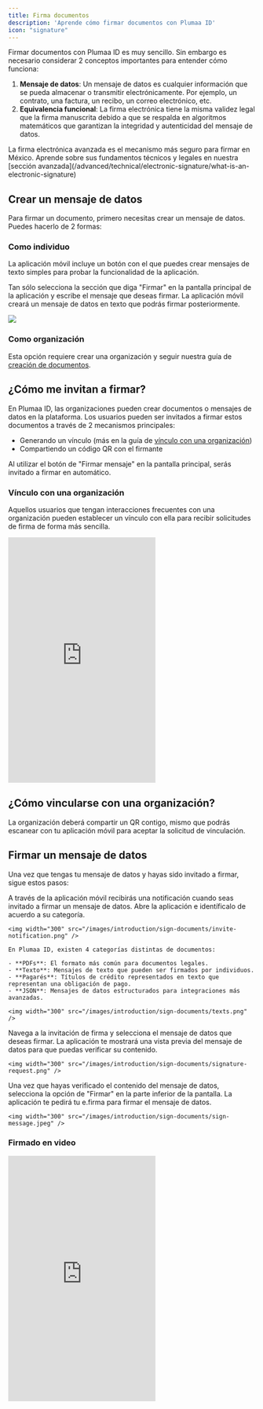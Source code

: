 ```yaml
---
title: Firma documentos
description: 'Aprende cómo firmar documentos con Plumaa ID'
icon: "signature"
---
```


Firmar documentos con Plumaa ID es muy sencillo. Sin embargo es necesario considerar 2 conceptos importantes para entender cómo funciona:

1. **Mensaje de datos**: Un mensaje de datos es cualquier información que se pueda almacenar o transmitir electrónicamente. Por ejemplo, un contrato, una factura, un recibo, un correo electrónico, etc.
2. **Equivalencia funcional**: La firma electrónica tiene la misma validez legal que la firma manuscrita debido a que se respalda en algoritmos matemáticos que garantizan la integridad y autenticidad del mensaje de datos.

<Tip>
  La firma electrónica avanzada es el mecanismo más seguro para firmar en México. Aprende sobre sus fundamentos técnicos y legales en nuestra [sección avanzada](/advanced/technical/electronic-signature/what-is-an-electronic-signature)
</Tip>

## Crear un mensaje de datos

Para firmar un documento, primero necesitas crear un mensaje de datos. Puedes hacerlo de 2 formas:

### Como individuo

La aplicación móvil incluye un botón con el que puedes crear mensajes de texto simples para probar la funcionalidad de la aplicación.

Tan sólo selecciona la sección que diga "Firmar" en la pantalla principal de la aplicación y escribe el mensaje que deseas firmar. La aplicación móvil creará un mensaje de datos en texto que podrás firmar posteriormente.

<img src="/images/introduction/sign-documents/create-message.png" />

### Como organización

Esta opción requiere crear una organización y seguir nuestra guía de [creación de documentos](/advanced/create-signature-request).

## ¿Cómo me invitan a firmar?

En Plumaa ID, las organizaciones pueden crear documentos o mensajes de datos en la plataforma. Los usuarios pueden ser invitados a firmar estos documentos a través de 2 mecanismos principales:

- Generando un vínculo (más en la guía de [vínculo con una organización](/advanced/link-to-an-organization))
- Compartiendo un código QR con el firmante

<Tip>
Al utilizar el botón de "Firmar mensaje" en la pantalla principal, serás invitado a firmar en automático.
</Tip>

### Vínculo con una organización

Aquellos usuarios que tengan interacciones frecuentes con una organización pueden establecer un vínculo con ella para recibir solicitudes de firma de forma más sencilla.

<iframe
  height="500"
  src="https://www.youtube.com/embed/vqxVRIBNtBA"
  title="YouTube video player"
  frameborder="0"
  allow="accelerometer; autoplay; clipboard-write; encrypted-media; gyroscope; picture-in-picture"
  allowfullscreen
></iframe>

## ¿Cómo vincularse con una organización?

La organización deberá compartir un QR contigo, mismo que podrás escanear con tu aplicación móvil para aceptar la solicitud de vinculación.

## Firmar un mensaje de datos

Una vez que tengas tu mensaje de datos y hayas sido invitado a firmar, sigue estos pasos:

<Steps>
  <Step title="Identifica el mensaje de datos">
    A través de la aplicación móvil recibirás una notificación cuando seas invitado a firmar un mensaje de datos. Abre la aplicación e identíficalo de acuerdo a su categoría.

    <img width="300" src="/images/introduction/sign-documents/invite-notification.png" />

    En Plumaa ID, existen 4 categorías distintas de documentos:

    - **PDFs**: El formato más común para documentos legales.
    - **Texto**: Mensajes de texto que pueden ser firmados por individuos.
    - **Pagarés**: Títulos de crédito representados en texto que representan una obligación de pago.
    - **JSON**: Mensajes de datos estructurados para integraciones más avanzadas.

    <img width="300" src="/images/introduction/sign-documents/texts.png" />
  </Step>
  <Step title="Verifica el contenido">
    Navega a la invitación de firma y selecciona el mensaje de datos que deseas firmar. La aplicación te mostrará una vista previa del mensaje de datos para que puedas verificar su contenido.

    <img width="300" src="/images/introduction/sign-documents/signature-request.png" />
  </Step>
  <Step title="Firma el mensaje de datos">
    Una vez que hayas verificado el contenido del mensaje de datos, selecciona la opción de "Firmar" en la parte inferior de la pantalla. La aplicación te pedirá tu e.firma para firmar el mensaje de datos.

    <img width="300" src="/images/introduction/sign-documents/sign-message.jpeg" />
  </Step>
</Steps>

### Firmado en video

<iframe
  height="500"
  src="https://www.youtube.com/embed/KwgzhoqogKo"
  title="YouTube video player"
  frameborder="0"
  allow="accelerometer; autoplay; clipboard-write; encrypted-media; gyroscope; picture-in-picture"
  allowfullscreen
></iframe>
